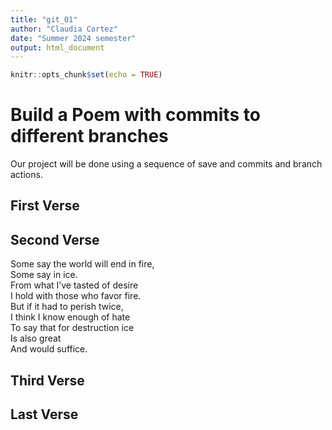```yaml
---
title: "git_01"
author: "Claudia Cortez"
date: "Summer 2024 semester"
output: html_document
---
```


```r
knitr::opts_chunk$set(echo = TRUE)
```
# Build a Poem with commits to different branches
Our project will be done using a sequence of save and commits and branch actions.
<!-- Do not modify or change any text in "!--" bracketed areas such as this --- these are instructions to
you, if you change any of this the git program will notice it and compromise your git merging strategy !-->

## First Verse 
<!--Put the first five lines of a poem by Lewis Carrol in this section!-->

## Second Verse
<!--Put the first five lines of a poem by Robert Frost here!-->
Some say the world will end in fire,  
Some say in ice.  
From what I’ve tasted of desire  
I hold with those who favor fire.  
But if it had to perish twice,  
I think I know enough of hate  
To say that for destruction ice  
Is also great  
And would suffice.  





## Third Verse
<!--Put the first two verses of The Walrus and the Carpenter here!-->

## Last Verse
<!--Put a short poem you created using chatGPT of 20 to 30 lines,here!-->
